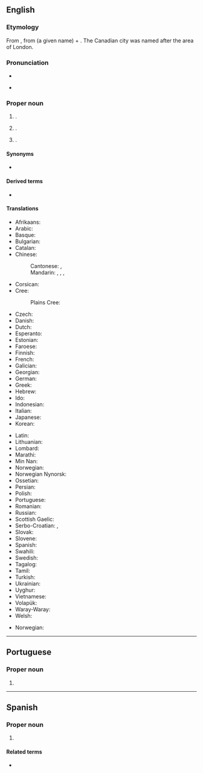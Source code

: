 ==English==
{{wikipedia}}
{{wikipedia|Edmonton, London}}
{{slim-wikipedia|Edmonton, Kentucky}}

===Etymology===
From {{inh|en|enm|Adelmetone}}, from {{der|en|ang|Ēadhelm}} (a given name) + {{m|ang|tūn||town}}. The Canadian city was named after the area of London.

===Pronunciation===
* {{audio|en|en-ca-Edmonton.ogg|Audio (CA)}}
* {{a|UK}} {{IPA|en|/ˈɛdməntən/}}

===Proper noun===
{{en-proper noun}}

# {{place|en|capital city|p/Alberta|c/Canada}}.
# {{place|en|area|lbor/Enfield|in northern|co/Greater London|cc/England}}.
# {{place|en|city/county seat|co/Metcalfe County|s/Kentucky|c/USA}}.

====Synonyms====
* {{sense|Canada}} {{l|en|Edmonchuk}} {{qualifier|nickname|informal}}

====Derived terms====
* {{l|en|Edmontonian}}

====Translations====
{{trans-top|city in Canada}}
* Afrikaans: {{t|af|Edmonton}}
* Arabic: {{t|ar|أدمونتون}}
* Basque: {{t|eu|Edmonton}}
* Bulgarian: {{t|bg|Едмънтън}}
* Catalan: {{t|ca|Edmonton}}
* Chinese:
*: Cantonese: {{t|yue|愛民頓|sc=Hani}}, {{t|yue|爱民顿|tr=oi3 man4 deon6|sc=Hani}}
*: Mandarin: {{t+|cmn|埃德蒙頓|sc=Hani}}, {{t+|cmn|埃德蒙顿|tr=Āidéméngdùn|sc=Hani}}, {{t+|cmn|艾德蒙頓|sc=Hani}}, {{t+|cmn|艾德蒙顿|tr=Àidéméngdùn|sc=Hani}}
* Corsican: {{t|co|Edmonton}}
* Cree: {{t|cr|ᐊᒥᐢᑲᐧᒋᐊᐧᐢᑲᐦᐃᑲᐣ|tr=Amiskwaciwâskahikan|sc=Cans}}
*: Plains Cree: {{t|crk|amiskowâciy-wâskahikanihk}}
* Czech: {{t+|cs|Edmonton}}
* Danish: {{t|da|Edmonton}}
* Dutch: {{t|nl|Edmonton}}
* Esperanto: {{t|eo|Edmontono}}
* Estonian: {{t|et|Edmonton}}
* Faroese: {{t|fo|Edmonton}}
* Finnish: {{t+|fi|Edmonton}}
* French: {{t+|fr|Edmonton}}
* Galician: {{t|gl|Edmonton}}
* Georgian: {{t|ka|ედმონტონი|sc=Geor}}
* German: {{t+|de|Edmonton}}
* Greek: {{t|el|Έντμοντον}}
* Hebrew: {{t|he|אדמונטון}}
* Ido: {{t|io|Edmonton}}
* Indonesian: {{t|id|Edmonton}}
* Italian: {{t+|it|Edmonton}}
* Japanese: {{t|ja|エドモントン|tr=Edomonton}}
* Korean: {{t|ko|에드먼턴}}
{{trans-mid}}
* Latin: {{t|la|Edmundopolis}}
* Lithuanian: {{t|lt|Edmontonas}}
* Lombard: {{t|lmo|Edmonton}}
* Marathi: {{t|mr|एडमंटन|sc=Deva}}
* Min Nan: {{t|nan|Edmonton}}
* Norwegian: {{t|no|Edmonton}}
* Norwegian Nynorsk: {{t|nn|Edmonton}}
* Ossetian: {{t|os|Эдмонтон|sc=Cyrl}}
* Persian: {{t|fa|ادمونتون}}
* Polish: {{t+|pl|Edmonton}}
* Portuguese: {{t|pt|Edmonton}}
* Romanian: {{t|ro|Edmonton}}
* Russian: {{t+|ru|Э́дмонтон|m}}
* Scottish Gaelic: {{t|gd|Edmonton}}
* Serbo-Croatian: {{t|sh|Едмонтон}}, {{t|sh|Edmonton}}
* Slovak: {{t|sk|Edmonton}}
* Slovene: {{t|sl|Edmonton}}
* Spanish: {{t+|es|Edmonton}}
* Swahili: {{t|sw|Edmonton}}
* Swedish: {{t|sv|Edmonton}}
* Tagalog: {{t|tl|Edmonton}}
* Tamil: {{t|ta|எட்மன்டன்}}
* Turkish: {{t|tr|Edmonton}}
* Ukrainian: {{t|uk|Е́дмонтон}}
* Uyghur: {{t|ug|Édmonton|sc=Latn}}
* Vietnamese: {{t|vi|Edmonton}}
* Volapük: {{t|vo|Edmonton}}
* Waray-Waray: {{t|war|Edmonton}}
* Welsh: {{t|cy|Edmonton}}
{{trans-bottom}}

{{trans-top|area of London}}
* Norwegian: {{t|no|Edmonton}}
{{trans-mid}}
{{trans-bottom}}

----

==Portuguese==

===Proper noun===
{{pt-proper noun|f}}

# {{place|pt|city/provincial capital|p/Alberta|c/Canada|t1=Edmonton}}

----

==Spanish==
{{wikipedia|lang=es}}

===Proper noun===
{{es-proper noun}}

# {{place|es|city|c/Canada|t1=Edmonton}}

====Related terms====
* {{l|es|edmontoniano}}
